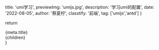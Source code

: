   title: 'umi学习',
  previewImg: 'umijs.jpg',
  description: '学习umi的配置',
  date: '2022-08-05',
  author: '蔡夏柠',
  classtify: '前端',
  tag: ['umijs','antd']
}


return <div>

<div>{meta.title}</div>
{children}
</div>
}
